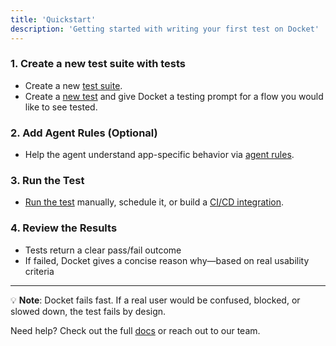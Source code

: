 ```yaml
---
title: 'Quickstart'
description: 'Getting started with writing your first test on Docket'
---
```


### 1. Create a new test suite with tests
- Create a new [test suite](essentials/test-suite).
- Create a [new test](essentials/test-creation) and give Docket a testing prompt for a flow you would like to see tested.

### 2. Add Agent Rules (Optional)
- Help the agent understand app-specific behavior via [agent rules](essentials/agent-context).

### 3. Run the Test
- [Run the test](essentials/running-test) manually, schedule it, or build a [CI/CD integration](essentials/ci-integration).
  
### 4. Review the Results
- Tests return a clear pass/fail outcome
- If failed, Docket gives a concise reason why—based on real usability criteria

---

💡 **Note**: Docket fails fast. If a real user would be confused, blocked, or slowed down, the test fails by design.

Need help? Check out the full [docs](essentials/test-creation) or reach out to our team.